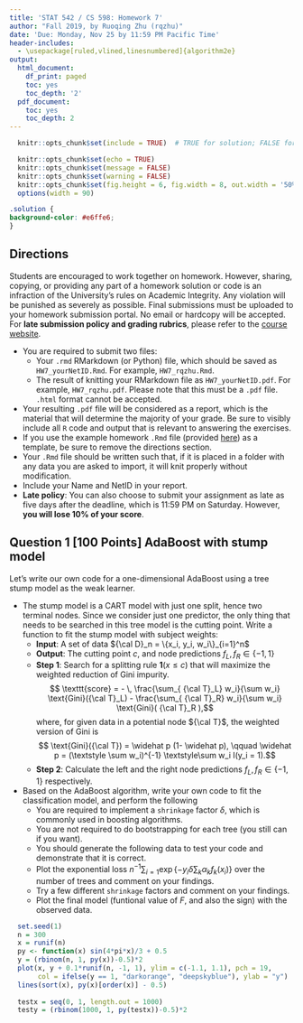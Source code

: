 ```yaml
---
title: 'STAT 542 / CS 598: Homework 7'
author: "Fall 2019, by Ruoqing Zhu (rqzhu)"
date: 'Due: Monday, Nov 25 by 11:59 PM Pacific Time'
header-includes:
  - \usepackage[ruled,vlined,linesnumbered]{algorithm2e}
output:
  html_document:
    df_print: paged
    toc: yes
    toc_depth: '2'
  pdf_document:
    toc: yes
    toc_depth: 2
---
```


```r
  knitr::opts_chunk$set(include = TRUE)  # TRUE for solution; FALSE for questions set

  knitr::opts_chunk$set(echo = TRUE)
  knitr::opts_chunk$set(message = FALSE)
  knitr::opts_chunk$set(warning = FALSE)
  knitr::opts_chunk$set(fig.height = 6, fig.width = 8, out.width = '50%', fig.align = "center")
  options(width = 90)
```

```css
.solution {
background-color: #e6ffe6;
}
```

## Directions

Students are encouraged to work together on homework. However, sharing, copying, or providing any part of a homework solution or code is an infraction of the University's rules on Academic Integrity. Any violation will be punished as severely as possible. Final submissions must be uploaded to your homework submission portal. No email or hardcopy will be accepted. For **late submission policy and grading rubrics**, please refer to the [course website](https://teazrq.github.io/stat542/homework.html).

- You are required to submit two files:
    - Your `.rmd` RMarkdown (or Python) file, which should be saved as `HW7_yourNetID.Rmd`. For example, `HW7_rqzhu.Rmd`.
    - The result of knitting your RMarkdown file as `HW7_yourNetID.pdf`. For example, `HW7_rqzhu.pdf`. Please note that this must be a `.pdf` file. `.html` format cannot be accepted.

- Your resulting `.pdf` file will be considered as a report, which is the material that will determine the majority of your grade. Be sure to visibly include all `R` code and output that is relevant to answering the exercises.
- If you use the example homework `.Rmd` file (provided [here](https://teazrq.github.io/stat542/homework.html)) as a template, be sure to remove the directions section.
- Your `.Rmd` file should be written such that, if it is placed in a folder with any data you are asked to import, it will knit properly without modification.
- Include your Name and NetID in your report.
- **Late policy**: You can also choose to submit your assignment as late as five days after the deadline, which is 11:59 PM on Saturday. However, **you will lose 10% of your score**.

## Question 1 [100 Points] AdaBoost with stump model

Let's write our own code for a one-dimensional AdaBoost using a tree stump model as the weak learner. 

* The stump model is a CART model with just one split, hence two terminal nodes. Since we consider just one predictor, the only thing that needs to be searched in this tree model is the cutting point. Write a function to fit the stump model with subject weights:
    + __Input__: A set of data ${\cal D}_n =  \{x_i, y_i, w_i\}_{i=1}^n$
    + __Output__: The cutting point $c$, and node predictions $f_L, f_R \in \{-1, 1\}$
    + __Step 1__: Search for a splitting rule $\mathbf{1}(x \leq c)$ that will maximize the weighted reduction of Gini impurity.
$$ \texttt{score} = - \, \frac{\sum_{ {\cal T}_L} w_i}{\sum w_i} \text{Gini}({\cal T}_L) - \frac{\sum_{ {\cal T}_R} w_i}{\sum w_i} \text{Gini}( {\cal T}_R ),$$ where, for given data in a potential node ${\cal T}$, the weighted version of Gini is
$$ \text{Gini}({\cal T}) = \widehat p (1- \widehat p), \qquad \widehat p = (\textstyle \sum w_i)^{-1} \textstyle\sum w_i I(y_i = 1).$$
    + __Step 2__: Calculate the left and the right node predictions $f_L, f_R \in \{-1, 1\}$ respectively.

* Based on the AdaBoost algorithm, write your own code to fit the classification model, and perform the following
    + You are required to implement a `shrinkage` factor $\delta$, which is commonly used in boosting algorithms.
    + You are not required to do bootstrapping for each tree (you still can if you want).
    + You should generate the following data to test your code and demonstrate that it is correct.
    + Plot the exponential loss $n^{-1} \sum_{i=1}\exp\{- y_i \delta \sum_k \alpha_k f_k(x_i)\}$ over the number of trees and comment on your findings.
    + Try a few different `shrinkage` factors and comment on your findings. 
    + Plot the final model (funtional value of $F$, and also the sign) with the observed data.

```r
  set.seed(1)
  n = 300
  x = runif(n)
  py <- function(x) sin(4*pi*x)/3 + 0.5
  y = (rbinom(n, 1, py(x))-0.5)*2
  plot(x, y + 0.1*runif(n, -1, 1), ylim = c(-1.1, 1.1), pch = 19, 
       col = ifelse(y == 1, "darkorange", "deepskyblue"), ylab = "y")
  lines(sort(x), py(x)[order(x)] - 0.5)
  
  testx = seq(0, 1, length.out = 1000)
  testy = (rbinom(1000, 1, py(testx))-0.5)*2
```


